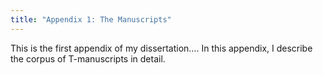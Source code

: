 ```yaml
---
title: "Appendix 1: The Manuscripts"
---
```


This is the first appendix of my dissertation....
In this appendix, I describe the corpus of T-manuscripts in detail.
